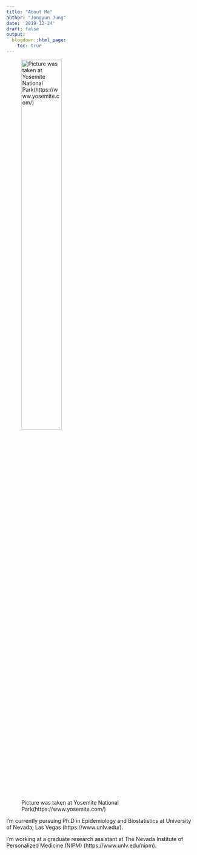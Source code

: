 ---
title: "About Me"
author: "Jongyun Jung"
date: '2019-12-24'
draft: false
output:
  blogdown::html_page:
    toc: true 
---

![Picture was taken at Yosemite National Park(https://www.yosemite.com/)](/./about_files/logo.png){width=50% height=50%}

I'm currently pursuing Ph.D in Epidemiology and Biostatistics at University of Nevada, Las Vegas (https://www.unlv.edu/). \

I'm working at a graduate research assistant at The Nevada Institute of Personalized Medicine (NIPM) (https://www.unlv.edu/nipm).

 
